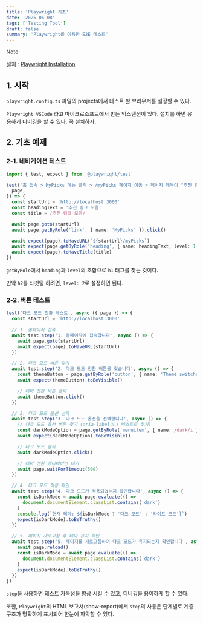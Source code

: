 ```yaml
---
title: 'Playwright 기초'
date: '2025-06-08'
tags: ['Testing Tool']
draft: false
summary: 'Playwright를 이용한 E2E 테스트'
---
```


> [!NOTE]  
> 설치 : [Playwright Installation](https://playwright.dev/docs/intro)

## 1. 시작

`playwright.config.ts` 파일의 projects에서 테스트 할 브라우저를 설정할 수 있다.

`Playwright VSCode` 라고 마이크로소프트에서 만든 익스텐션이 있다. 설치를 하면 유용하게 디버깅을 할 수 있다. 꼭 설치하자.

## 2. 기초 예제

### 2-1. 네비게이션 테스트

```typescript
import { test, expect } from '@playwright/test'

test('홈 접속 > MyPicks 메뉴 클릭 > /myPicks 페이지 이동 > 페이지 제목이 "추천 링크 모음" 이 된다.', async ({
  page,
}) => {
  const startUrl = 'http://localhost:3000'
  const headingText = '추천 링크 모음'
  const title = /추천 링크 모음/

  await page.goto(startUrl)
  await page.getByRole('link', { name: 'MyPicks' }).click()

  await expect(page).toHaveURL(`${startUrl}/myPicks`)
  await expect(page.getByRole('heading', { name: headingText, level: 1 })).toBeVisible()
  await expect(page).toHaveTitle(title)
})
```

`getByRole`에서 `heading`과 `level`의 조합으로 `h1` 태그를 찾는 것이다.

만약 `h2`를 타겟팅 하려면, `level: 2`로 설정하면 된다.

### 2-2. 버튼 테스트

```typescript
test('다크 모드 전환 테스트', async ({ page }) => {
  const startUrl = 'http://localhost:3000'

  // 1. 홈페이지 접속
  await test.step('1. 홈페이지에 접속합니다', async () => {
    await page.goto(startUrl)
    await expect(page).toHaveURL(startUrl)
  })

  // 2. 다크 모드 버튼 찾기
  await test.step('2. 다크 모드 전환 버튼을 찾습니다', async () => {
    const themeButton = page.getByRole('button', { name: 'Theme switcher' })
    await expect(themeButton).toBeVisible()

    // 테마 전환 버튼 클릭
    await themeButton.click()
  })

  // 3. 다크 모드 옵션 선택
  await test.step('3. 다크 모드 옵션을 선택합니다', async () => {
    // 다크 모드 옵션 버튼 찾기 (aria-label이나 텍스트로 찾기)
    const darkModeOption = page.getByRole('menuitem', { name: /dark/i })
    await expect(darkModeOption).toBeVisible()

    // 다크 모드 클릭
    await darkModeOption.click()

    // 테마 전환 애니메이션 대기
    await page.waitForTimeout(500)
  })

  // 4. 다크 모드 적용 확인
  await test.step('4. 다크 모드가 적용되었는지 확인합니다', async () => {
    const isDarkMode = await page.evaluate(() =>
      document.documentElement.classList.contains('dark')
    )
    console.log(`현재 테마: ${isDarkMode ? '다크 모드' : '라이트 모드'}`)
    expect(isDarkMode).toBeTruthy()
  })

  // 5. 페이지 새로고침 후 테마 유지 확인
  await test.step('5. 페이지를 새로고침하여 다크 모드가 유지되는지 확인합니다', async () => {
    await page.reload()
    const isDarkMode = await page.evaluate(() =>
      document.documentElement.classList.contains('dark')
    )
    expect(isDarkMode).toBeTruthy()
  })
})
```

`step`을 사용하면 테스트 가독성을 향상 시킬 수 있고, 디버깅을 용이하게 할 수 있다.

또한, `Playwright`의 HTML 보고서(show-report)에서 `step`의 사용은 단계별로 계층 구조가 명확하게 표시되어 한눈에 파악할 수 있다.
